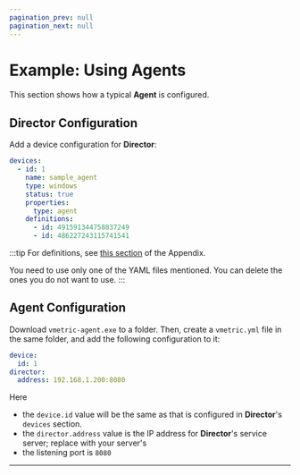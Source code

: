 ```yaml
---
pagination_prev: null
pagination_next: null
---
```


# Example: Using Agents

This section shows how a typical **Agent** is configured.

## Director Configuration

Add a device configuration for **Director**:

```yaml
devices:
  - id: 1
    name: sample_agent
    type: windows
    status: true
    properties:
      type: agent 
    definitions:
      - id: 491591344758837249
      - id: 486227243115741541
```

:::tip
For definitions, see [this section](../../appendix.mdx#agent-definition-files) of the Appendix.

You need to use only one of the YAML files mentioned. You can delete the ones you do not want to use.
:::

## Agent Configuration

Download `vmetric-agent.exe` to a folder. Then, create a `vmetric.yml` file in the same folder, and add the following configuration to it:

```yaml
device:
  id: 1
director:
  address: 192.168.1.200:8080
```

Here

- the `device.id` value will be the same as that is configured in **Director**'s `devices` section.
- the `director.address` value is the IP address for **Director**'s service server; replace with your server's
- the listening port is `8080`

---
